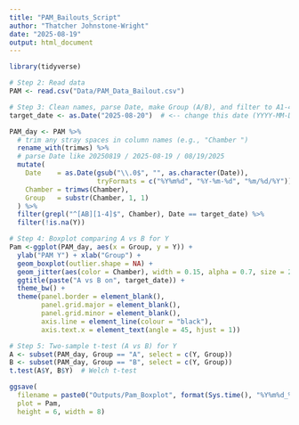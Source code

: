 ```yaml
---
title: "PAM_Bailouts_Script"
author: "Thatcher Johnstone-Wright"
date: "2025-08-19"
output: html_document
---
```


```r
library(tidyverse)

# Step 2: Read data
PAM <- read.csv("Data/PAM_Data_Bailout.csv")

# Step 3: Clean names, parse Date, make Group (A/B), and filter to A1-4/B1-4
target_date <- as.Date("2025-08-20")  # <-- change this date (YYYY-MM-DD)

PAM_day <- PAM %>%
  # trim any stray spaces in column names (e.g., "Chamber ")
  rename_with(trimws) %>%
  # parse Date like 20250819 / 2025-08-19 / 08/19/2025
  mutate(
    Date    = as.Date(gsub("\\.0$", "", as.character(Date)),
                      tryFormats = c("%Y%m%d", "%Y-%m-%d", "%m/%d/%Y")),
    Chamber = trimws(Chamber),
    Group   = substr(Chamber, 1, 1)
  ) %>%
  filter(grepl("^[AB][1-4]$", Chamber), Date == target_date) %>%
  filter(!is.na(Y))

# Step 4: Boxplot comparing A vs B for Y
Pam <-ggplot(PAM_day, aes(x = Group, y = Y)) +
  ylab("PAM Y") + xlab("Group") +
  geom_boxplot(outlier.shape = NA) +
  geom_jitter(aes(color = Chamber), width = 0.15, alpha = 0.7, size = 2) +
  ggtitle(paste("A vs B on", target_date)) +
  theme_bw() +
  theme(panel.border = element_blank(),
        panel.grid.major = element_blank(),
        panel.grid.minor = element_blank(),
        axis.line = element_line(colour = "black"),
        axis.text.x = element_text(angle = 45, hjust = 1))

# Step 5: Two-sample t-test (A vs B) for Y
A <- subset(PAM_day, Group == "A", select = c(Y, Group))
B <- subset(PAM_day, Group == "B", select = c(Y, Group))
t.test(A$Y, B$Y)  # Welch t-test

ggsave(
  filename = paste0("Outputs/Pam_Boxplot", format(Sys.time(), "%Y%m%d_%H%M%S"), ".pdf"),
  plot = Pam,
  height = 6, width = 8)


```

